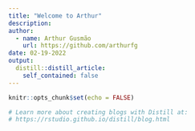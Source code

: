 ```yaml
---
title: "Welcome to Arthur"
description:
author:
  - name: Arthur Gusmão 
    url: https://github.com/arthurfg
date: 02-19-2022
output:
  distill::distill_article:
    self_contained: false
---
```


```r
knitr::opts_chunk$set(echo = FALSE)

# Learn more about creating blogs with Distill at:
# https://rstudio.github.io/distill/blog.html

```



